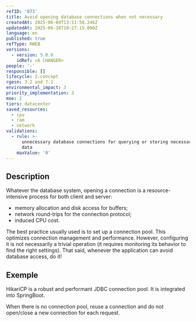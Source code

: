 ```yaml
---
refID: '073'
title: Avoid opening database connections when not necessary
createdAt: 2025-06-09T13:11:58.246Z
updatedAt: 2025-06-16T10:27:15.090Z
language: en
published: true
refType: RWEB
versions:
  - version: 5.0.0
    idRef: <A CHANGER>
people: '-'
responsible: []
lifecycle: 2-concept
rgesn: 3.2 and 7.1
environmental_impact: 3
priority_implementation: 3
moe: 2
tiers: datacenter
saved_resources:
  - cpu
  - ram
  - network
validations:
  - rule: >-
      unnecessary database connections for querying or storing necessary service
      data
    maxValue: '0'
---
```


## Description

Whatever the database system, opening a connection is a resource-intensive process for both client and server:

* memory allocation and disk access for buffers;
* network round-trips for the connection protocol;
* induced CPU cost.

The best practice usually used is to set up a connection pool. This optimizes connection management and performance. However, configuring it is not necessarily a trivial operation (it requires monitoring its behavior to find the right settings). That said, whenever the application can avoid database access, do it!

## Exemple

HikariCP is a robust and performant JDBC connection pool. It is integrated into SpringBoot.

When there is no connection pool, reuse a connection and do not open/close a new connection for each request.
